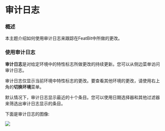 
# 审计日志

### 概述 <a href="#overview" id="overview"></a>

本主题介绍如何使用审计日志来跟踪在FeatBit中所做的更改。

### 使用审计日志 <a href="#using-the-audit-log" id="using-the-audit-log"></a>

**审计日志**是对给定环境中的特性标志所做更改的持续更新。您可以从侧边菜单访问审计日志。

审计日志仅显示当前环境中特性标志的更改。要查看其他环境的更改，请使用右上角的**切换环境**菜单。

默认情况下，审计日志显示最近的十个条目。您可以使用日期选择器和其他过滤器来筛选出审计日志显示的条目。

下面是审计日志的图像:

![](../feature-flags/assets/audit-log/001.webp)